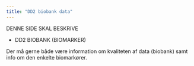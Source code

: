 ```yaml
---
title: "DD2 biobank data"
---
```



DENNE SIDE SKAL BESKRIVE 

- DD2 BIOBANK (BIOMARKER)

Der må gerne både være information om kvaliteten af data (biobank) samt info om den enkelte biomarkører. 

